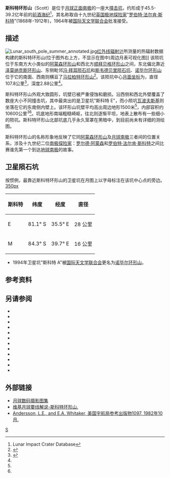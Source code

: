 {{lunar crater data
| image=Scott crater 4094 h1.jpg|240px
| caption=[[月球轨道器4号|月球轨道器4号]]拍摄的图像(上为北)
| latitude = 82.35
| N_or_S = S
| longitude = 48.52
| E_or_W = E
| diameter = 107.8公里
| depth = 2.88公里
| colong = 325
| eponym = [[罗伯特·斯科特|罗伯特·法·斯科特]]
 }}
'''斯科特环形山'''（Scott）是位于[[月球正面|月球正面]][[月球南极|南极]]的一座大[[撞击坑|撞击坑]]，约形成于45.5-39.2亿年前的[[前酒海纪|前酒海纪]]<ref name=LICD>Lunar Impact Crater Database</ref>，其名称取自十九世纪[[英国|英国]][[极地|极地]][[探险家|探险家]]"[[罗伯特·斯科特|罗伯特·法尔肯·斯科特]]"(1868年-1912年)，1964年被[[国际天文学联合会|国际天文学联合会]]批准接受。

==描述==
[[File:Lunar_south_pole_summer_annotated.jpg|thumb]][[红外线|红外线]][[辐射计|辐射计]]所测量的热辐射数据构建的斯科特环形山(位于图外右上方，不显示在图中)周边月表可视化图]]  
该陨坑位于东南方大小类似的[[阿蒙森环形山|阿蒙森环形山]]和西北方[[顺拜贝格环形山|顺拜贝格环形山]]之间，东北偏北靠近[[泽莫纳克斯环形山|泽莫纳克斯环形山]]、东侧毗邻[[冯·拜耳陨石坑|冯·拜耳陨石坑]]和[[斯韦德贝里陨石坑|斯韦德贝里陨石坑]]、[[诺毕尔环形山|诺毕尔环形山]]位于它的南面、西南则横亘了[[马拉柏特环形山|马拉柏特环形山]]<ref>{{Cite web |url=http://planetarynames.wr.usgs.gov/images/Lunar/lac_144_lo.pdf |title=Crater Scott on LAC-144 map. |accessdate=2016-11-04 |archive-date=2013-02-20 |archive-url=https://web.archive.org/web/20130220225739/http://planetarynames.wr.usgs.gov/images/Lunar/lac_144_lo.pdf |dead-url=no }}</ref>。该陨坑中心[[月面坐标|月面坐标]]为{{Coord|82.35|S|48.52|E|globe:Moon|nogoogle=1|noosm=1}}，直径107.8公里<ref name="IAU">{{Cite web |url=http://planetarynames.wr.usgs.gov/Feature/5395 |title=Directory of the International Astronomical Union |accessdate=2016-11-04 |archive-date=2015-12-18 |archive-url=https://web.archive.org/web/20151218213536/http://planetarynames.wr.usgs.gov/Feature/5395 |dead-url=no }}</ref>，深度2.88公里<ref name=LICD/>。

斯科特环形山外观大致圆形，坑壁已被严重侵蚀和磨损。沿西侧和西北外壁覆盖了数座大小不同撞击坑，其中最突出的是卫星坑"斯科特 E"，而小陨坑[[瓦波夫斯基陨石坑|瓦波夫斯基]]则坐落在它的东南侧内壁上。该环形山坑壁平均高出周边地形1500米<ref name="LICD"/>，内部容积约10600公里<sup>3</sup><ref name="LICD"/>。坑底地形南端粗糙崎岖，往北则逐惭平坦，地表上散布有一些细小的陨坑。斯科特环形山北部坑底几乎永久笼罩在黑暗中，到目前尚未有详细的测绘图。

斯科特环形山的名称形象地反映了它同[[阿蒙森环形山|阿蒙森环形山]]及[[月球南极|月球南极]]三者间的位置关系，涉及十九世纪二位[[南极|南极]][[探险家|探险家]]：[[罗尔德·亚孟森|罗尔德·阿蒙森]]和[[罗伯特·斯科特|罗伯特·法尔肯·斯科特]]之间比赛谁先第一个到达[[地球|地球]][[南极|南极]]的故事。

==卫星陨石坑==
按惯例，最靠近斯科特环形山的卫星坑在月图上以字母标注在该坑中心点的旁边。
[[image:Scott_sattelite_craters_map.jpg|350px]]

{| class="wikitable" style="text-align: right;"
! scope="col" | 斯科特
! scope="col" | 纬度
! scope="col" | 经度 
! scope="col" | 直径
|-
! scope="row" | E
| 81.1° S
| 35.5° E
| 28 公里
|-
! scope="row" | M
| 84.3° S
| 39.7° E
| 16 公里
|}{{clear}}
* 1994年卫星坑"斯科特 A"被[[国际天文学联合会|国际天文学联合会]]更名为[[诺毕尔环形山|诺毕尔环形山]]。

==参考资料==
{{reflist}}

==另请参阅==
* {{cite book
  | last1 = Andersson
  | first1 = L. E.
  | last2 = Whitaker
  | first2 = E. A.
  | authorlink2 = Ewen Whitaker
  | date = 1982
  | title = [[NASA|NASA]] Catalogue of Lunar Nomenclature
  | publisher = NASA RP-1097
  | ref = harv
  }}
* {{cite web
  | last = Blue
  | first = Jennifer
  | date = July 25, 2007
  | title = Gazetteer of Planetary Nomenclature
  | publisher = [[United_States_Geological_Survey|USGS]]
  | url = http://planetarynames.wr.usgs.gov/
  | accessdate = 2007-08-05
  | ref = harv
  | archive-date = 2018-12-25
  | archive-url = https://web.archive.org/web/20181225170157/https://planetarynames.wr.usgs.gov/
  | dead-url = no
  }}
* {{cite book
  | last1 = Bussey
  | first1 = B.
  | authorlink1 = Ben Bussey
  | last2 = Spudis
  | first2 = P.
  | authorlink2 = Paul Spudis
  | date = 2004
  | title = The Clementine Atlas of the Moon
  | publisher = Cambridge University Press
  | location = New York
  | isbn = 978-0-521-81528-4
  | ref = harv
  }}
* {{cite book
  | last1 = Cocks
  | first1 = Elijah E.
  | last2 = Cocks
  | first2 = Josiah C.
  | date = 1995
  | title = Who's Who on the Moon: A Biographical Dictionary of Lunar Nomenclature
  | url = https://archive.org/details/isbn_9780936389271
  | publisher = Tudor Publishers
  | isbn = 978-0-936389-27-1
  | ref = harv
  }}
* {{cite web
  | last = McDowell
  | first = Jonathan
  | date = July 15, 2007
  | url = http://host.planet4589.org/astro/lunar/
  | title = Lunar Nomenclature
  | publisher = Jonathan's Space Report
  | accessdate = 2007-10-24
  | ref = harv
  | archive-date = 2018-12-25
  | archive-url = https://web.archive.org/web/20181225170156/http://host.planet4589.org/astro/lunar/
  | dead-url = no
  }}
* {{cite journal| last1 = Menzel| first1 = D. H.| last2 = Minnaert| first2 = M.| last3 = Levin| first3 = B.| last4 = Dollfus| first4 = A.| last5 = Bell| first5 = B.| title = Report on Lunar Nomenclature by the Working Group of Commission 17 of the IAU| doi = 10.1007/BF00171763| journal = Space Science Reviews| volume = 12| issue = 2| pages = 136–186| date = 1971| bibcode = 1971SSRv...12..136M| ref = harv}}
* {{cite book
  | first = Patrick
  | last = Moore
  | authorlink = Patrick Moore
  | date = 2001
  | title = On the Moon
  | url = https://archive.org/details/patrickmooreonmo00patr
  | publisher = Sterling Publishing Co.
  | isbn = 978-0-304-35469-6
  | ref = harv
  }}
* {{cite book
  | first = Fred W.
  | last = Price
  | date = 1988
  | title = The Moon Observer's Handbook
  | publisher = Cambridge University Press
  | isbn = 978-0-521-33500-3
  | ref = harv
  }}
* {{cite book
  | last = Rükl
  | first = Antonín
  | authorlink = Antonín Rükl
  | date = 1990
  | title = Atlas of the Moon
  | publisher = Kalmbach Books
  | isbn = 978-0-913135-17-4
  | ref = harv
  }}
* {{cite book
  | last = Webb
  | first = Rev. T. W.
  | authorlink = Thomas William Webb
  | date = 1962
  | title = Celestial Objects for Common Telescopes
  | url = https://archive.org/details/celestialobjects00webb
  | edition = 6th revised
  | publisher = Dover
  | isbn = 978-0-486-20917-3
  | ref = harv
  }}
* {{cite book
  | first = Ewen A.
  | last = Whitaker
  | authorlink = Ewen Whitaker
  | date = 1999
  | title = Mapping and Naming the Moon
  | publisher = Cambridge University Press
  | isbn = 978-0-521-62248-6
  | ref = harv
  }}
* {{cite book
  | first = Peter T.
  | last = Wlasuk
  | date = 2000
  | title = Observing the Moon
  | publisher = Springer
  | isbn = 978-1-85233-193-1
  | ref = harv
 }}

==外部链接==
*[http://www.lpi.usra.edu/resources/lunar_orbiter/bin/srch_nam.shtml?Scott%7C0 月球数码摄影图集] {{Wayback|url=http://www.lpi.usra.edu/resources/lunar_orbiter/bin/srch_nam.shtml?Scott%7C0 |date=20180531093849 }}
*[http://the-moon.wikispaces.com/Scott 维基月球要线解说-斯科特环形山.] {{Wayback|url=http://the-moon.wikispaces.com/Scott |date=20180301061836 }}
*[http://planet4589.org/astro/lunar/RP-1097.pdf Andersson, L.E., and E.A. Whitaker, 美国宇航局参考出版物1097, 1982年10月.] {{Wayback|url=http://planet4589.org/astro/lunar/RP-1097.pdf |date=20141006125838 }}

[[Category:月球环形山|S]]
{{月球環形山 (R-S)}}